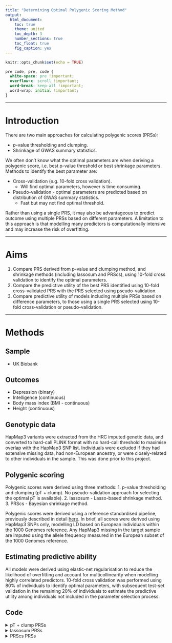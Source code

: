 ```yaml
---
title: "Determining Optimal Polygenic Scoring Method"
output: 
  html_document:
    toc: true
    theme: united
    toc_depth: 3
    number_sections: true
    toc_float: true
    fig_caption: yes
---
```


```r
knitr::opts_chunk$set(echo = TRUE)
```

<style>
p.caption {
  font-size: 1.5em;
}
</style>

```css
pre code, pre, code {
  white-space: pre !important;
  overflow-x: scroll !important;
  word-break: keep-all !important;
  word-wrap: initial !important;
}
```

***

# Introduction
There are two main approaches for calculating polygenic scores (PRSs):

* *p*-value thresholding and clumping.
* Shrinkage of GWAS summary statistics.

We often don't know what the optimal parameters are when deriving a polygenic score, i.e. best p-value threshold or best shrinkage parameters. Methods to identify the best parameter are: 

* Cross-validation (e.g. 10-fold cross validation).
  + Will find optimal parameters, however is time consuming.
* Pseudo-validation - optimal parameters are predicted based on distribution of GWAS summary statistics.
  + Fast but may not find optimal threshold.

Rather than using a single PRS, it may also be advantageous to predict outcome using multiple PRSs based on different parameters. A limitation to this approach is that modelling many predictors is computationally intensive and may increase the risk of overfitting.

***

# Aims
1. Compare PRS derived from p-value and clumping method, and shrinkage methods (including lassosum and PRScs), using 10-fold cross validation to identify the optimal parameters.
2. Compare the predictive utility of the best PRS identified using 10-fold cross-validated PRS with the PRS selected using pseudo-validation.
3. Compare predictive utility of models including multiple PRSs based on difference parameters, to those using a single PRS selected using 10-fold cross-validation or pseudo-validation.

***

# Methods

## Sample 
- UK Biobank

## Outcomes
- Depression (binary)
- Intelligence (continuous)
- Body mass index (BMI - continuous)
- Height (continuous)

## Genotypic data
HapMap3 variants were extracted from the HRC imputed genetic data, and converted to hard-call PLINK format with no hard-call threshold to maximise overlap with the HapMap3 SNP list. Individuals were excluded if they had extensive missing data, had non-European ancestry, or were closely-related to other individuals in the sample. This was done prior to this project.

## Polygenic scoring
Polygenic scores were derived using three methods: 
1. p-value thresholding and clumping (pT + clump). No pseudo-validation approach for selecting the optimal pT is available).
2. lassosum - Lasso-based shrinkage method.
3. PRScs - Bayesian shrinkage method.

Polygenic scores were derived using a reference standardised pipeline, previously described in detail [here](https://github.com/opain/Rosalind-scripts). In brief, all scores were derived using HapMap3 SNPs only, modelling LD based on European individuals within the 1000 Genomes reference. Any HapMap3 missing in the target sample are imputed using the allele frequency measured in the European subset of the 1000 Genomes reference.

## Estimating predictive ability
All models were derived using elastic-net regularisation to reduce the likelihood of overfitting and account for multicollinearity when modelling highly correlated predictors. 10-fold cross validation was performed using 80% of individuals to identify optimal parameters, with subsequent test-set validation in the remaining 20% of individuals to estimate the predictive utility among individuals not included in the parameter selection process.

## Code
<details><summary>pT + clump PRSs</summary>
```bash
##############################
# Evaluating predictive utility of pT + clump PRSs across multiple pTs individually and in combination
##############################

# Make required directories
for pheno_i in $(echo Depression Intelligence BMI Height);do
mkdir -p /users/k1806347/brc_scratch/Analyses/UKBB_outcomes_for_prediction/${pheno_i}/Association_withPRSs
done
```

```bash
######
# Split the different PRS p-value thresholds into separate files
######
module add general/R/3.5.0
R
library(data.table)
gwas<-c('DEPR06','COLL01','BODY03','HEIG03')
for(gwas_i in gwas){
  PRS<-data.frame(fread(paste0('/users/k1806347/brc_scratch/Data/UKBB/PolygenicScores/EUR/',gwas_i,'/UKBB.w_hm3.',gwas_i,'.EUR.profiles')))
  for(i in 3:dim(PRS)[2]){
    tmp<-gsub(paste0(gwas_i,'_'),'pT_',names(PRS)[i])
    fwrite(PRS[,c(1,2,i)], paste0('/users/k1806347/brc_scratch/Data/UKBB/PolygenicScores/EUR/',gwas_i,'/UKBB.w_hm3.',gwas_i,'.EUR.',tmp,'.profile'), sep=' ')
  }
}
q()
n
```

```bash
######
# Create a file to group the predictors
######
module add general/R/3.5.0
R
library(data.table)
gwas<-c('DEPR06','COLL01','BODY03','HEIG03')
pheno<-c('Depression','Intelligence','BMI','Height')

for(i in 1:4){
  predictors_list<-list.files(path=paste0('/users/k1806347/brc_scratch/Data/UKBB/PolygenicScores/EUR/',gwas[i]) ,pattern='.pT',full.names=T)
  groups<-data.frame( predictor=predictors_list,
                      group=gsub('.*UKBB.w_hm3.', '', predictors_list))

  write.table(groups, paste0('/users/k1806347/brc_scratch/Analyses/UKBB_outcomes_for_prediction/',pheno[i],'/Association_withPRSs/UKBB.w_hm3.',gwas[i],'.EUR-PRSs.predictor_groups'), col.names=T, row.names=F, quote=F)
}
q()
n
```

```bash
######
# Derive and evaluate models
######

pheno=$(echo Depression Intelligence BMI Height)
pheno_file=$(echo ever_depressed_pheno_final.UpdateIDs.txt UKBB_Fluid.intelligence.score.UpdateIDs.pheno UKBB_BMI.score.UpdateIDs.pheno UKBB_Height.score.UpdateIDs.pheno)
gwas=$(echo DEPR06 COLL01 BODY03 HEIG03)
prev=$(echo 0.15 NA NA NA)

for i in $(seq 1 4);do
  pheno_i=$(echo ${pheno} | cut -f ${i} -d ' ')
  pheno_file_i=$(echo ${pheno_file} | cut -f ${i} -d ' ')
  gwas_i=$(echo ${gwas} | cut -f ${i} -d ' ')
  prev_i=$(echo ${prev} | cut -f ${i} -d ' ')

  qsub -l h_vmem=3G -pe smp 5 /users/k1806347/brc_scratch/Software/Rscript.sh /users/k1806347/brc_scratch/Software/Scripts/Model_builder.R \
    --pheno /users/k1806347/brc_scratch/Data/UKBB/Phenotype/${pheno_i}/${pheno_file_i} \
    --keep /users/k1806347/brc_scratch/Analyses/UKBB_outcomes_for_prediction/ukb18177_glanville_post_qc_id_list.UpdateIDs.fam \
    --out /users/k1806347/brc_scratch/Analyses/UKBB_outcomes_for_prediction/${pheno_i}/Association_withPRSs/UKBB.w_hm3.${gwas_i}.EUR-PRSs \
    --n_core 5 \
    --assoc T \
    --outcome_pop_prev ${prev_i} \
    --predictors /users/k1806347/brc_scratch/Analyses/UKBB_outcomes_for_prediction/${pheno_i}/Association_withPRSs/UKBB.w_hm3.${gwas_i}.EUR-PRSs.predictor_groups
done
```
</details>

<details><summary>lassosum PRSs</summary>
```bash
################################
# Evaluate use of lassosum PRSs when using multiple shrinkage parameters individually and in combination
################################

######
# Split lassosum PRSs into individual files
######
module add general/R/3.5.0
R
library(data.table)
gwas<-c('DEPR06','COLL01','BODY03','HEIG03')
for(gwas_i in gwas){
  PRS<-data.frame(fread(paste0('/users/k1806347/brc_scratch/Data/UKBB/PolygenicScores_lassosum/EUR/',gwas_i,'/UKBB.w_hm3.',gwas_i,'.EUR.lassosum_profiles')))
  for(i in 3:dim(PRS)[2]){
    if(sum(is.na(PRS[,i])) < length(PRS[,i])){
      tmp<-gsub(paste0(gwas_i,'_'),'param_',names(PRS)[i])
      fwrite(PRS[,c(1,2,i)], paste0('/users/k1806347/brc_scratch/Data/UKBB/PolygenicScores_lassosum/EUR/',gwas_i,'/UKBB.w_hm3.',gwas_i,'.EUR.',tmp,'.lassosum_profiles'), sep=' ')
    }
    print(i)
  }
}
q()
n
```

```bash
######
# Create predictor groups files
######
module add general/R/3.5.0
R
library(data.table)
gwas<-c('DEPR06','COLL01','BODY03','HEIG03')
pheno<-c('Depression','Intelligence','BMI','Height')

for(i in 1:4){
  predictors_list<-list.files(path=paste0('/users/k1806347/brc_scratch/Data/UKBB/PolygenicScores_lassosum/EUR/',gwas[i]) ,pattern='.param',full.names=T)
  groups<-data.frame( predictor=predictors_list,
                      group=gsub('.*UKBB.w_hm3.', '', predictors_list))

  write.table(groups, paste0('/users/k1806347/brc_scratch/Analyses/UKBB_outcomes_for_prediction/',pheno[i],'/Association_withPRSs/UKBB.w_hm3.',gwas[i],'.EUR-PRSs_lassosum.predictor_groups'), col.names=T, row.names=F, quote=F)
}
q()
n
```

```bash
######
# Derive and evaluate
######
pheno=$(echo Depression Intelligence BMI Height)
pheno_file=$(echo ever_depressed_pheno_final.UpdateIDs.txt UKBB_Fluid.intelligence.score.UpdateIDs.pheno UKBB_BMI.score.UpdateIDs.pheno UKBB_Height.score.UpdateIDs.pheno)
gwas=$(echo DEPR06 COLL01 BODY03 HEIG03)
prev=$(echo 0.15 NA NA NA)

for i in $(seq 1 4);do
    pheno_i=$(echo ${pheno} | cut -f ${i} -d ' ')
    pheno_file_i=$(echo ${pheno_file} | cut -f ${i} -d ' ')
    gwas_i=$(echo ${gwas} | cut -f ${i} -d ' ')
    prev_i=$(echo ${prev} | cut -f ${i} -d ' ')

    qsub -l h_vmem=10G -pe smp 5 /users/k1806347/brc_scratch/Software/Rscript.sh /users/k1806347/brc_scratch/Software/Scripts/Model_builder.R \
        --pheno /users/k1806347/brc_scratch/Data/UKBB/Phenotype/${pheno_i}/${pheno_file_i} \
        --keep /users/k1806347/brc_scratch/Analyses/UKBB_outcomes_for_prediction/ukb18177_glanville_post_qc_id_list.UpdateIDs.fam \
        --out /users/k1806347/brc_scratch/Analyses/UKBB_outcomes_for_prediction/${pheno_i}/Association_withPRSs/UKBB.w_hm3.${gwas_i}.EUR-PRSs_lassosum \
        --n_core 5 \
        --assoc T \
        --outcome_pop_prev ${prev_i} \
        --predictors /users/k1806347/brc_scratch/Analyses/UKBB_outcomes_for_prediction/${pheno_i}/Association_withPRSs/UKBB.w_hm3.${gwas_i}.EUR-PRSs_lassosum.predictor_groups
done
```
</details>

<details><summary>PRScs PRSs</summary>
```bash
################################
# Evaluate use of multiple PRSs based on different shrinkage parameters, and use of pseudo-validated PRS (PRScs)
################################

#####
# Split PRScs PRSs into individual files
#####
module add general/R/3.5.0
R
library(data.table)
gwas<-c('DEPR06','COLL01','BODY03','HEIG03')
for(gwas_i in gwas){
  PRS<-data.frame(fread(paste0('/users/k1806347/brc_scratch/Data/UKBB/PolygenicScores_PRScs/EUR/',gwas_i,'/UKBB.w_hm3.',gwas_i,'.EUR.PRScs_profiles')))
  for(i in 3:dim(PRS)[2]){
    if(sum(is.na(PRS[,i])) < length(PRS[,i])){
      tmp<-gsub(paste0(gwas_i,'_'),'param_',names(PRS)[i])
      fwrite(PRS[,c(1,2,i)], paste0('/users/k1806347/brc_scratch/Data/UKBB/PolygenicScores_PRScs/EUR/',gwas_i,'/UKBB.w_hm3.',gwas_i,'.EUR.',tmp,'.PRScs_profiles'), sep=' ')
    }
    print(i)
  }
}
q()
n
```

```bash
#####
# Create predictor groups files
#####
module add general/R/3.5.0
R
library(data.table)
gwas<-c('DEPR06','COLL01','BODY03','HEIG03')
pheno<-c('Depression','Intelligence','BMI','Height')

for(i in 1:4){
  predictors_list<-list.files(path=paste0('/users/k1806347/brc_scratch/Data/UKBB/PolygenicScores_PRScs/EUR/',gwas[i]) ,pattern='.param',full.names=T)
  groups<-data.frame( predictor=predictors_list,
                      group=gsub('.*UKBB.w_hm3.', '', predictors_list))

  write.table(groups, paste0('/users/k1806347/brc_scratch/Analyses/UKBB_outcomes_for_prediction/',pheno[i],'/Association_withPRSs/UKBB.w_hm3.',gwas[i],'.EUR-PRSs_PRScs.predictor_groups'), col.names=T, row.names=F, quote=F)
}
q()
n
```

```bash
#####
# Derive and evaluate
#####
pheno=$(echo Depression Intelligence BMI Height)
pheno_file=$(echo ever_depressed_pheno_final.UpdateIDs.txt UKBB_Fluid.intelligence.score.UpdateIDs.pheno UKBB_BMI.score.UpdateIDs.pheno UKBB_Height.score.UpdateIDs.pheno)
gwas=$(echo DEPR06 COLL01 BODY03 HEIG03)
prev=$(echo 0.15 NA NA NA)

for i in $(seq 1 4);do
pheno_i=$(echo ${pheno} | cut -f ${i} -d ' ')
pheno_file_i=$(echo ${pheno_file} | cut -f ${i} -d ' ')
gwas_i=$(echo ${gwas} | cut -f ${i} -d ' ')
prev_i=$(echo ${prev} | cut -f ${i} -d ' ')

qsub -l h_vmem=10G -pe smp 5 /users/k1806347/brc_scratch/Software/Rscript.sh /users/k1806347/brc_scratch/Software/Scripts/Model_builder.R \
--pheno /users/k1806347/brc_scratch/Data/UKBB/Phenotype/${pheno_i}/${pheno_file_i} \
--keep /users/k1806347/brc_scratch/Analyses/UKBB_outcomes_for_prediction/ukb18177_glanville_post_qc_id_list.UpdateIDs.fam \
--out /users/k1806347/brc_scratch/Analyses/UKBB_outcomes_for_prediction/${pheno_i}/Association_withPRSs/UKBB.w_hm3.${gwas_i}.EUR-PRSs_PRScs \
--n_core 5 \
--assoc T \
--outcome_pop_prev ${prev_i} \
--predictors /users/k1806347/brc_scratch/Analyses/UKBB_outcomes_for_prediction/${pheno_i}/Association_withPRSs/UKBB.w_hm3.${gwas_i}.EUR-PRSs_PRScs.predictor_groups
done
```
\details

***
# Results
The pattern of results are consistent between 10-fold cross-validation and test set validation.

Modelling multiple PRSs based on a range of parameters consistenly provides a small improvement over the best single PRS idenitfied by cross-validation.

As previous studies have shown, performing a grid search of shrinkage parameters with both lassosum- and PRScs-based PRSs consistently out performs PRS derived using the traditional pT + clump method. 

The pseudovalidation approach within lassosum performs worse than any other approach tested here. In contrast the PRScs pseduovalidated PRS performs well, providing nearly the best prediction for all outcomes.

***

<details><summary>Code for plotting results</summary>
```bash
#####
# Compare results from each approach
#####
module add general/R/3.5.0
R

pheno<-c('Depression','Intelligence','BMI','Height')
gwas<-c('DEPR06','COLL01','BODY03','HEIG03')

# Read in the results, labelling which parameters where pseudovalidated and validated using 10-fold cross validation
All_res<-NULL
for(i in 1:4){
  pT_clump<-read.table(paste0('/users/k1806347/brc_scratch/Analyses/UKBB_outcomes_for_prediction/',pheno[i],'/Association_withPRSs/UKBB.w_hm3.',gwas[i],'.EUR-PRSs.pred_eval.txt'), header=T, stringsAsFactors=F)
  pT_clump$Method<-'pT + clump'
  Param_tmp<-sort(as.numeric(gsub('e.','e-',gsub('.profile_group','',gsub(paste0(gwas[i],'.EUR.pT_'),'',pT_clump$Model)))))
  pT_clump$Param<-as.character(as.numeric(gsub('e.','e-',gsub('.profile_group','',gsub(paste0(gwas[i],'.EUR.pT_'),'',pT_clump$Model)))))
  pT_clump$Param[dim(pT_clump)[1]]<-'Multi-PRS'
  pT_clump<-pT_clump[match(c(Param_tmp,'Multi-PRS'), pT_clump$Param),]
  pT_clump$Model<-NULL
  pT_clump$Group<-NA
  pT_clump$Group[pT_clump$CrossVal_R == max(abs(pT_clump$CrossVal_R[pT_clump$Param != 'Multi-PRS']))]<-'10FCVal'
  pT_clump$Group[pT_clump$Param == 'Multi-PRS']<-'Multi-PRS'
  pT_clump<-pT_clump[!is.na(pT_clump$Group),]
  
  lassosum_res<-read.table(paste0('/users/k1806347/brc_scratch/Analyses/UKBB_outcomes_for_prediction/',pheno[i],'/Association_withPRSs/UKBB.w_hm3.',gwas[i],'.EUR-PRSs_lassosum.pred_eval.txt'), header=T, stringsAsFactors=F)
  lassosum_res$Method<-'lassosum'
  lassosum_res$Param<-gsub('.lassosum.*','',gsub('.*param_','',lassosum_res$Model))
  lassosum_res$Param[dim(lassosum_res)[1]]<-'Multi-PRS'
  lassosum_res$Model<-NULL
  lassosum_val<-read.table(paste0('/users/k1806347/brc_scratch/Data/1KG/Phase3/Score_files_for_poylygenic_lassosum/',gwas[i],'/1KGPhase3.w_hm3.',gwas[i],'.log'), sep='&')
  lassosum_val_s<-as.numeric(gsub('s = ','',lassosum_val$V1[grepl('s = ',lassosum_val$V1)]))
  lassosum_val_lambda<-as.numeric(gsub('lambda =','',lassosum_val$V1[grepl('lambda =',lassosum_val$V1)]))
  lassosum_val_param<-paste0('s',lassosum_val_s,'_lambda',lassosum_val_lambda)
  lassosum_val_param<-substr(lassosum_val_param, 1, nchar(lassosum_val_param)-1) 
  lassosum_res$Group<-NA
  lassosum_res$Group[which(lassosum_res$CrossVal_R == max(abs(lassosum_res$CrossVal_R[lassosum_res$Param != 'Multi-PRS'])))[1]]<-'10FCVal'
  lassosum_res$Group[grepl(lassosum_val_param,lassosum_res$Param)]<-'PseudoVal'
  lassosum_res$Group[lassosum_res$Param == 'Multi-PRS']<-'Multi-PRS'
  lassosum_res<-lassosum_res[!is.na(lassosum_res$Group),]
  
  PRScs_res<-read.table(paste0('/users/k1806347/brc_scratch/Analyses/UKBB_outcomes_for_prediction/',pheno[i],'/Association_withPRSs/UKBB.w_hm3.',gwas[i],'.EUR-PRSs_PRScs.pred_eval.txt'), header=T, stringsAsFactors=F)
  PRScs_res$Method<-'PRScs'
  PRScs_res$Param<-gsub('.PRScs.*','',gsub('.*param_','',PRScs_res$Model))
  PRScs_res$Param[dim(PRScs_res)[1]]<-'Multi-PRS'
  PRScs_res$Model<-NULL
  PRScs_res$Group<-NA
  PRScs_res$Group[which(PRScs_res$CrossVal_R == max(abs(PRScs_res$CrossVal_R[PRScs_res$Param != 'Multi-PRS' & PRScs_res$Param != 'phiauto'])))[1]]<-'10FCVal'
  PRScs_res$Group[PRScs_res$Param == 'phiauto']<-'PseudoVal'
  PRScs_res$Group[PRScs_res$Param == 'Multi-PRS']<-'Multi-PRS'
  PRScs_res<-PRScs_res[!is.na(PRScs_res$Group),]

  res<-do.call(rbind, list(pT_clump, lassosum_res, PRScs_res))
  res$Phenotype<-pheno[i]
  res$Cross_LiabR2<-NULL
  res$Indep_LiabR2<-NULL
  res$CrossVal_pval<-NULL
  res$IndepVal_pval<-NULL

  All_res<-rbind(All_res, res)
}

# Reformat to be a table
All_res<-All_res[c('Phenotype','Method','Group','CrossVal_R','CrossVal_R_SE','IndepVal_R','IndepVal_R_SE')]

write.csv(All_res, '/mnt/lustre/users/k1806347/Analyses/UKBB_outcomes_for_prediction/PRS_method_comp.csv', row.names=F)

###
# Plot comparison between validated PRS vs multi-PRS when using pT + clump method
###

library(ggplot2)
library(cowplot)

All_res$Method<-factor(All_res$Method, levels=unique(All_res$Method))

plots<-list()
for(i in 1:4){
plots[[pheno[i]]] <- ggplot( All_res[All_res$Phenotype==pheno[i],], aes(x=Method, y=CrossVal_R, fill=Group)) +
                      geom_bar(stat="identity", position=position_dodge(preserve = "single"), colour='black') +
                      geom_errorbar(aes(ymin=CrossVal_R-CrossVal_R_SE, ymax=CrossVal_R+CrossVal_R_SE), width=.2, position=position_dodge(width = 0.9, preserve = "single")) +
                      labs(y="Correlation (SE)", x='', title=pheno[i]) +
                      coord_cartesian(ylim=c(min(All_res$CrossVal_R[All_res$Phenotype==pheno[i]])-0.02, max(All_res$CrossVal_R[All_res$Phenotype==pheno[i]])+0.025), clip="on") +
            				  theme(axis.text.x = element_text(angle = 45, hjust = 1))
}

png('/mnt/lustre/users/k1806347/Analyses/UKBB_outcomes_for_prediction/PRS_method_comp_CrossVal.png', units='px', res=300, width=3000, height=2500)
plot_grid(plotlist=plots)
dev.off()

plots<-list()
for(i in 1:4){
plots[[pheno[i]]] <- ggplot( All_res[All_res$Phenotype==pheno[i],], aes(x=Method, y=IndepVal_R, fill=Group)) +
                      geom_bar(stat="identity", position=position_dodge(preserve = "single"), colour='black') +
                      geom_errorbar(aes(ymin=IndepVal_R-IndepVal_R_SE, ymax=IndepVal_R+IndepVal_R_SE), width=.2, position=position_dodge(width = 0.9, preserve = "single")) +
                      labs(y="Correlation (SE)", x='', title=pheno[i]) +
                      coord_cartesian(ylim=c(min(All_res$IndepVal_R[All_res$Phenotype==pheno[i]])-0.02, max(All_res$IndepVal_R[All_res$Phenotype==pheno[i]])+0.025), clip="on") +
            				  theme(axis.text.x = element_text(angle = 45, hjust = 1))
}

png('/mnt/lustre/users/k1806347/Analyses/UKBB_outcomes_for_prediction/PRS_method_comp_IndepVal.png', units='px', res=300, width=3000, height=2500)
plot_grid(plotlist=plots)
dev.off()

q()
n
```
</details>

```bash
mkdir -p /users/k1806347/brc_scratch/Software/MyGit/GenoPred/Images/Determine_optimal_polygenic_scoring_approach

cp /mnt/lustre/users/k1806347/Analyses/UKBB_outcomes_for_prediction/PRS_method_comp_CrossVal.png /users/k1806347/brc_scratch/Software/MyGit/GenoPred/Images/Determine_optimal_polygenic_scoring_approach/

cp /mnt/lustre/users/k1806347/Analyses/UKBB_outcomes_for_prediction/PRS_method_comp_IndepVal.png /users/k1806347/brc_scratch/Software/MyGit/GenoPred/Images/Determine_optimal_polygenic_scoring_approach/
```

<center>

![<b>Figure 1: Predictive utility estimated using 10-fold cross-validation \b>](/users/k1806347/brc_scratch/Software/MyGit/GenoPred/Images/Determine_optimal_polygenic_scoring_approach/PRS_method_comp_CrossVal.png)

***

![<b>Figure 2: Predictive utility estimated using test set validation \b>](/users/k1806347/brc_scratch/Software/MyGit/GenoPred/Images/Determine_optimal_polygenic_scoring_approach/PRS_method_comp_IndepVal.png)

\center

***

```r
res<-read.csv("/users/k1806347/brc_scratch/Analyses/UKBB_outcomes_for_prediction/PRS_method_comp.csv")

res[,-1:-3]<-round(res[,-1:-3], 3)
res$CrossVal_R<-paste0(res$CrossVal_R, " (", res$CrossVal_R_SE, ")")
res$IndepVal_R<-paste0(res$IndepVal_R, " (", res$IndepVal_R_SE, ")")
res<-res[c('Phenotype','Method','Group','CrossVal_R','IndepVal_R')]

names(res)<-c('Phenotype','Method','Group',"CrossVal R (SE)","IndepVal R (SE)")

library(DT)
datatable(res, rownames = FALSE, filter="top", options = list(pageLength = 10, scrollX=T),caption='Table 1: Correlation between PRS model predictions and observed values')
```

***

# Discussion

This study has replicated previous findings that shrinkage of GWAS summary statistics using lassosum or PRScs can increase the variance explained by subsequent PRSs. Interestingly predicting the optimal shrinkage paramter via pseudovalidation is suboptimal for lassosum, with selection of the shrinkage parameter by formal cross validation providing substantial improvements the variance explained by the PRS. In contrast psudovalidation, or fully bayesian mode, implemented by PRScs performs well, providing PRSs with a predictive utility close to those derived using a shrinkage parameter identified via cross validation.

This study also reports that use of an elastic net to model model PRSs, based on a range of shrinkage paramters provides the optimal variance explained for all methods and outcomes. However, the improvement in prediction is small, and computational burden of generating multiple PRSs, and modelling them in an elastic net is substantial. Furthermore, as more predictors are included in the model, the likelihood of overfitting increases, particularly in smaller samples.

***

# Conclusion
Based on our results we think suggest the use of PRScs using only the pseudovalidated, or fully bayesian, global shrinkage parameter, as this provides near optimal prediction whilst reducing computional burden and risk of overfitting.

***

<details><summary>Session info</summary>

Date knitted: `r format(Sys.time(), '%d %B, %Y')`
```R
sessionInfo()
```

</details>


